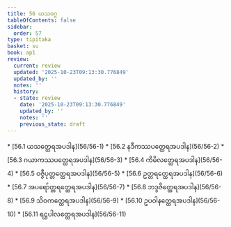 ```yaml
---
title: 56 ယသဝဂ္ဂ
tableOfContents: false
sidebar:
  order: 57
type: tipitaka
basket: su
book: ap1
review:
  current: review
  updated: '2025-10-23T09:13:30.776849'
  updated_by: ''
  notes: ''
  history:
  - state: review
    date: '2025-10-23T09:13:30.776849'
    updated_by: ''
    notes: ''
    previous_state: draft
---
```



<ReviewStatus review={frontmatter.review} showDetails={true} />

<HypothesisAnnotation frontmatter={frontmatter} />

<DynamicBreadcrumb />



<TableOfContents book="ap1" section="56">
* [56.1 ယသတ္ထေရအပဒါန](56/56-1)
* [56.2 နဒီကဿပတ္ထေရအပဒါန](56/56-2)
* [56.3 ဂယာကဿပတ္ထေရအပဒါန](56/56-3)
* [56.4 ကိမိလတ္ထေရအပဒါန](56/56-4)
* [56.5 ဝဇ္ဇီပုတ္တတ္ထေရအပဒါန](56/56-5)
* [56.6 ဥတ္တရတ္ထေရအပဒါန](56/56-6)
* [56.7 အပရော်တ္တရတ္ထေရအပဒါန](56/56-7)
* [56.8 ဘဒ္ဒဇိတ္ထေရအပဒါန](56/56-8)
* [56.9 သိဝကတ္ထေရအပဒါန](56/56-9)
* [56.10 ဥပဝါနတ္ထေရအပဒါန](56/56-10)
* [56.11 ရဋ္ဌပါလတ္ထေရအပဒါန](56/56-11)
</TableOfContents>